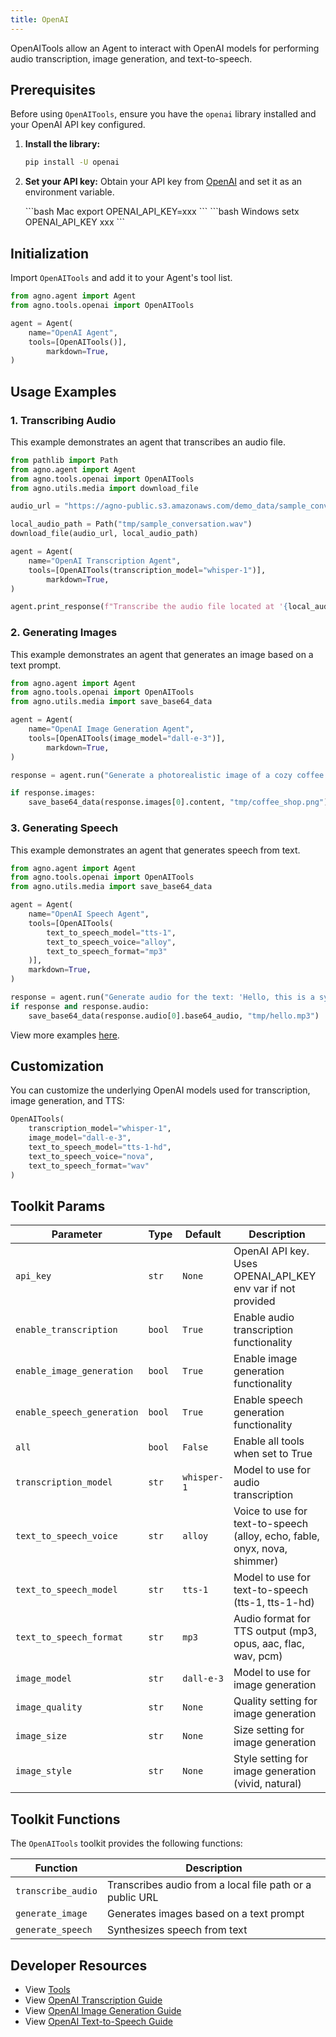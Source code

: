 ```yaml
---
title: OpenAI
---
```


OpenAITools allow an Agent to interact with OpenAI models for performing audio transcription, image generation, and text-to-speech.

## Prerequisites

Before using `OpenAITools`, ensure you have the `openai` library installed and your OpenAI API key configured.

1. **Install the library:**
   ```bash
   pip install -U openai
   ```

2. **Set your API key:** Obtain your API key from [OpenAI](https://platform.openai.com/account/api-keys) and set it as an environment variable.

   <CodeGroup>
   ```bash Mac
   export OPENAI_API_KEY=xxx
   ```
   ```bash Windows
   setx OPENAI_API_KEY xxx
   ```
   </CodeGroup>

## Initialization

Import `OpenAITools` and add it to your Agent's tool list.

```python
from agno.agent import Agent
from agno.tools.openai import OpenAITools

agent = Agent(
    name="OpenAI Agent",
    tools=[OpenAITools()],
        markdown=True,
)
```

## Usage Examples

### 1. Transcribing Audio

This example demonstrates an agent that transcribes an audio file.

```python transcription_agent.py
from pathlib import Path
from agno.agent import Agent
from agno.tools.openai import OpenAITools
from agno.utils.media import download_file

audio_url = "https://agno-public.s3.amazonaws.com/demo_data/sample_conversation.wav"

local_audio_path = Path("tmp/sample_conversation.wav")
download_file(audio_url, local_audio_path)

agent = Agent(
    name="OpenAI Transcription Agent",
    tools=[OpenAITools(transcription_model="whisper-1")],
        markdown=True,
)

agent.print_response(f"Transcribe the audio file located at '{local_audio_path}'")
```

### 2. Generating Images

This example demonstrates an agent that generates an image based on a text prompt.

```python image_generation_agent.py
from agno.agent import Agent
from agno.tools.openai import OpenAITools
from agno.utils.media import save_base64_data

agent = Agent(
    name="OpenAI Image Generation Agent",
    tools=[OpenAITools(image_model="dall-e-3")],
        markdown=True,
)

response = agent.run("Generate a photorealistic image of a cozy coffee shop interior")

if response.images:
    save_base64_data(response.images[0].content, "tmp/coffee_shop.png")
```

### 3. Generating Speech

This example demonstrates an agent that generates speech from text.

```python speech_synthesis_agent.py
from agno.agent import Agent
from agno.tools.openai import OpenAITools
from agno.utils.media import save_base64_data

agent = Agent(
    name="OpenAI Speech Agent",
    tools=[OpenAITools(
        text_to_speech_model="tts-1",
        text_to_speech_voice="alloy",
        text_to_speech_format="mp3"
    )],
    markdown=True,
)

response = agent.run("Generate audio for the text: 'Hello, this is a synthesized voice example.'")
if response and response.audio:
    save_base64_data(response.audio[0].base64_audio, "tmp/hello.mp3")
```

<Note> View more examples [here](/examples/concepts/tools/models/openai). </Note>

## Customization

You can customize the underlying OpenAI models used for transcription, image generation, and TTS:

```python
OpenAITools(
    transcription_model="whisper-1",
    image_model="dall-e-3",
    text_to_speech_model="tts-1-hd",
    text_to_speech_voice="nova",
    text_to_speech_format="wav"
)
```

## Toolkit Params

| Parameter                   | Type           | Default    | Description                                           |
| --------------------------- | -------------- | ---------- | ----------------------------------------------------- |
| `api_key`                   | `str`          | `None`     | OpenAI API key. Uses OPENAI_API_KEY env var if not provided |
| `enable_transcription`      | `bool`         | `True`     | Enable audio transcription functionality              |
| `enable_image_generation`   | `bool`         | `True`     | Enable image generation functionality                 |
| `enable_speech_generation`  | `bool`         | `True`     | Enable speech generation functionality                |
| `all`                       | `bool`         | `False`    | Enable all tools when set to True                     |
| `transcription_model`       | `str`          | `whisper-1`| Model to use for audio transcription                 |
| `text_to_speech_voice`      | `str`          | `alloy`    | Voice to use for text-to-speech (alloy, echo, fable, onyx, nova, shimmer) |
| `text_to_speech_model`      | `str`          | `tts-1`    | Model to use for text-to-speech (tts-1, tts-1-hd)    |
| `text_to_speech_format`     | `str`          | `mp3`      | Audio format for TTS output (mp3, opus, aac, flac, wav, pcm) |
| `image_model`               | `str`          | `dall-e-3` | Model to use for image generation                     |
| `image_quality`             | `str`          | `None`     | Quality setting for image generation                  |
| `image_size`                | `str`          | `None`     | Size setting for image generation                     |
| `image_style`               | `str`          | `None`     | Style setting for image generation (vivid, natural)  |

## Toolkit Functions

The `OpenAITools` toolkit provides the following functions:

| Function           | Description                                                                 |
| ------------------ | --------------------------------------------------------------------------- |
| `transcribe_audio` | Transcribes audio from a local file path or a public URL |
| `generate_image`   | Generates images based on a text prompt |
| `generate_speech`  | Synthesizes speech from text |

## Developer Resources

- View [Tools](https://github.com/agno-agi/agno/blob/main/libs/agno/agno/tools/openai.py)
- View [OpenAI Transcription Guide](https://platform.openai.com/docs/guides/speech-to-text)
- View [OpenAI Image Generation Guide](https://platform.openai.com/docs/guides/image-generation?image-generation-model=gpt-image-1)
- View [OpenAI Text-to-Speech Guide](https://platform.openai.com/docs/guides/text-to-speech)